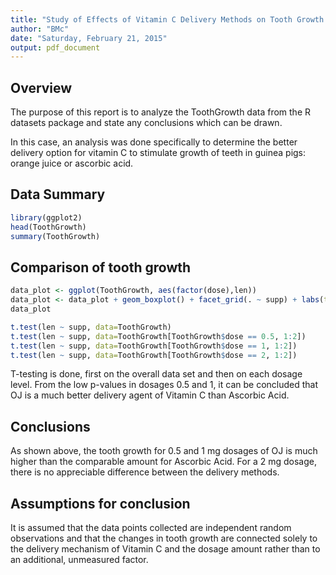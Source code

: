 ```yaml
---
title: "Study of Effects of Vitamin C Delivery Methods on Tooth Growth in Guinea Pigs"
author: "BMc"
date: "Saturday, February 21, 2015"
output: pdf_document
---
```


## Overview  

The purpose of this report is to analyze the ToothGrowth data from the R datasets package and state any conclusions which can be drawn.

In this case, an analysis was done specifically to determine the better delivery option for vitamin C to stimulate growth of teeth in guinea pigs: orange juice or ascorbic acid.

## Data Summary


```r
library(ggplot2)
head(ToothGrowth)
summary(ToothGrowth)
```


## Comparison of tooth growth
```r
data_plot <- ggplot(ToothGrowth, aes(factor(dose),len))
data_plot <- data_plot + geom_boxplot() + facet_grid(. ~ supp) + labs(title="Tooth Growth of Guinea Pigs faceted by Supplement Type", x="Dose in milligrams", y="Tooth Length")
data_plot

t.test(len ~ supp, data=ToothGrowth)
t.test(len ~ supp, data=ToothGrowth[ToothGrowth$dose == 0.5, 1:2])
t.test(len ~ supp, data=ToothGrowth[ToothGrowth$dose == 1, 1:2])
t.test(len ~ supp, data=ToothGrowth[ToothGrowth$dose == 2, 1:2])
```
T-testing is done, first on the overall data set and then on each dosage level.  From the low p-values in dosages 0.5 and 1, it can be concluded that OJ is a much better delivery agent of Vitamin C than Ascorbic Acid. 

## Conclusions
As shown above, the tooth growth for 0.5 and 1 mg dosages of OJ is much higher than the comparable amount for Ascorbic Acid.  For a 2 mg dosage, there is no appreciable difference between the delivery methods.

## Assumptions for conclusion

It is assumed that the data points collected are independent random observations and that the changes in tooth growth are connected solely to the delivery mechanism of Vitamin C and the dosage amount rather than to an additional, unmeasured factor.  
